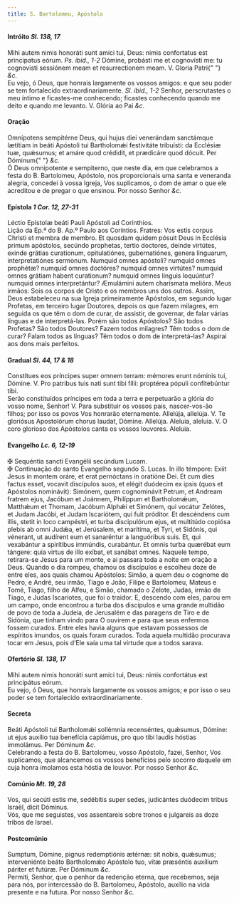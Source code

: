 ```yaml
---
title: S. Bartolomeu, Apóstolo
---
```


<h4 class="text-center">
  Intróito <em>Sl. 138, 17</em>
</h4>
<div class="grid grid-cols-2 gap-5">
  <span class="text-justify">
    Mihi autem nimis honoráti sunt amíci tui, Deus: nimis confortatus est
    principatus eórum. <em>Ps. ibid., 1-2</em> Dómine, probásti me et cognovísti
    me: tu cognovisti sessiónem meam et resurrectionem meam. V. Gloria Patri{" "}
    <em>&c.</em>
  </div>
  <span class="text-justify">
    Eu vejo, ó Deus, que honrais largamente os vossos amigos: e que seu poder se
    tem fortalecido extraordinariamente. <em>Sl. ibid., 1-2</em> Senhor,
    perscrutastes o meu íntimo e ficastes-me conhecendo; ficastes conhecendo
    quando me deito e quando me levanto. V. Glória ao Pai <em>&c.</em>
  </span>
</div>

<h4 class="text-center">Oração</h4>
<div class="grid grid-cols-2 gap-5">
  <span class="text-justify">
    Omnípotens sempitérne Deus, qui hujus diei venerándam sanctámque lætítiam in
    beáti Apóstoli tui Bartholomǽi festivitáte tribuísti: da Ecclésiæ tuæ,
    quǽsumus; et amáre quod crédidit, et prædicáre quod dócuit. Per Dóminum{" "}
    <em>&c.</em>
  </div>
  <span class="text-justify">
    Ó Deus omnipotente e sempiterno, que neste dia, em que celebramos a festa do
    B. Bartolomeu, Apóstolo, nos proporcionais uma santa e veneranda alegria,
    concedei à vossa Igreja, Vos suplicamos, o dom de amar o que ele acreditou e
    de pregar o que ensinou. Por nosso Senhor <em>&c.</em>
  </span>
</div>

<h4 class="text-center">
  Epístola <em>1 Cor. 12, 27-31</em>
</h4>
<div class="grid grid-cols-2 gap-5">
  <span class="text-justify">
    Léctio Epístolæ beáti Pauli Apóstoli ad Corínthios.
  </div>
  <span class="text-justify">
    Lição da Ep.ª do B. Ap.º Paulo aos Coríntios.
  </div>
  <span class="text-justify">
    Fratres: Vos estis corpus Christi et membra de membro. Et quosdam quidem
    pósuit Deus in Ecclésia primum apóstolos, secúndo prophetas, tertio
    doctores, deinde virtútes, exinde grátias curationum, opitulatiónes,
    gubernatiónes, genera linguarum, interpretatiónes sermonum. Numquid omnes
    apóstoli? numquid omnes prophétæ? numquid omnes doctóres? numquid omnes
    virtútes? numquid omnes grátiam habent curationum? numquid omnes linguis
    loquúntur? numquid omnes interpretántur? Æmulámini autem charísmata melióra.
  </div>
  <span class="text-justify">
    Meus irmãos: Sois os corpos de Cristo e os membros uns dos outros. Assim,
    Deus estabeleceu na sua Igreja primeiramente Apóstolos, em segundo lugar
    Profetas, em terceiro lugar Doutores, depois os que fazem milagres, em
    seguida os que têm o dom de curar, de assistir, de governar, de falar várias
    línguas e de interpretá-las. Porém são todos Apóstolos? São todos Profetas?
    São todos Doutores? Fazem todos milagres? Têm todos o dom de curar? Falam
    todos as línguas? Têm todos o dom de interpretá-las? Aspirai aos dons mais
    perfeitos.
  </span>
</div>

<h4 class="text-center">
  Gradual <em>Sl. 44, 17 & 18</em>
</h4>
<div class="grid grid-cols-2 gap-5">
  <span class="text-justify">
    Constítues eos príncipes super omnem terram: mémores erunt nóminis tui,
    Dómine. V. Pro patribus tuis nati sunt tibi fílii: proptérea pópuli
    confitebúntur tibi.
  </div>
  <span class="text-justify">
    Serão constituídos príncipes em toda a terra e perpetuarão a glória do vosso
    nome, Senhor! V. Para substituir os vossos pais, nascer-vos-ão filhos; por
    isso os povos Vos honrarão eternamente.
  </div>
  <span class="text-justify">
    Allelúja, allelúja. V. Te gloriósus Apostolórum chorus laudat, Dómine.
    Allelúja.
  </div>
  <span class="text-justify">
    Aleluia, aleluia. V. O coro glorioso dos Apóstolos canta os vossos louvores.
    Aleluia.
  </span>
</div>

<h4 class="text-center">
  Evangelho <em>Lc. 6, 12-19</em>
</h4>
<div class="grid grid-cols-2 gap-5">
  <span class="text-justify">
    <span class="text-danger">&#10016;</span> Sequéntia sancti Evangélii
    secúndum Lucam.
  </div>
  <span class="text-justify">
    <span class="text-danger">&#10016;</span> Continuação do santo Evangelho
    segundo S. Lucas.
  </div>
  <span class="text-justify">
    In illo témpore: Exiit Jesus in montem oráre, et erat pernóctans in oratióne
    Dei. Et cum dies factus esset, vocavit discípulos suos, et elégit duódecim
    ex ipsis (quos et Apóstolos nominávit): Simónem, quem cognominávit Petrum,
    et Andream fratrem ejus, Jacóbum et Joánnem, Philíppum et Bartholomǽum,
    Matthǽum et Thomam, Jacóbum Alphǽi et Simónem, qui vocátur Zelótes, et Judam
    Jacóbi, et Judam Iscariótem, qui fuit próditor. Et descéndens cum illis,
    stetit in loco campéstri, et turba discipulórum ejus, et multitúdo copiósa
    plebis ab omni Judǽa, et Jerúsalem, et marítima, et Tyri, et Sidónis, qui
    vénerant, ut audírent eum et sanaréntur a languóribus suis. Et, qui
    vexabántur a spirítibus immúndis, curabántur. Et omnis turba quærébat eum
    tángere: quia virtus de illo exíbat, et sanábat omnes.
  </div>
  <span class="text-justify">
    Naquele tempo, retirara-se Jesus para um monte, e aí passara toda a noite em
    oração a Deus. Quando o dia rompeu, chamou os discípulos e escolheu doze de
    entre eles, aos quais chamou Apóstolos: Simão, a quem deu o cognome de
    Pedro, e André, seu irmão, Tiago e João, Filipe e Bartolomeu, Mateus e Tomé,
    Tiago, filho de Alfeu, e Simão, chamado o Zelote, Judas, irmão de Tiago, e
    Judas Iscariotes, que foi o traidor. E, descendo com eles, parou em um
    campo, onde encontrou a turba dos discípulos e uma grande multidão de povo
    de toda a Judeia, de Jerusalém e das paragens de Tiro e de Sidónia, que
    tinham vindo para O ouvirem e para que seus enfermos fossem curados. Entre
    eles havia alguns que estavam possessos de espíritos imundos, os quais foram
    curados. Toda aquela multidão procurava tocar em Jesus, pois d’Ele saía uma
    tal virtude que a todos sarava.
  </span>
</div>

<h4 class="text-center">
  Ofertório <em>Sl. 138, 17</em>
</h4>
<div class="grid grid-cols-2 gap-5">
  <span class="text-justify">
    Mihi autem nimis honoráti sunt amíci tui, Deus: nimis confortátus est
    principátus eórum.
  </div>
  <span class="text-justify">
    Eu vejo, ó Deus, que honrais largamente os vossos amigos; e por isso o seu
    poder se tem fortalecido extraordinariamente.
  </span>
</div>

<h4 class="text-center">Secreta</h4>
<div class="grid grid-cols-2 gap-5">
  <span class="text-justify">
    Beáti Apóstoli tui Bartholomǽi sollémnia recenséntes, quǽsumus, Dómine: ut
    ejus auxílio tua benefícia capiámus, pro quo tibi laudis hóstias immolámus.
    Per Dóminum <em>&c.</em>
  </div>
  <span class="text-justify">
    Celebrando a festa do B. Bartolomeu, vosso Apóstolo, fazei, Senhor, Vos
    suplicamos, que alcancemos os vossos benefícios pelo socorro daquele em cuja
    honra imolamos esta hóstia de louvor. Por nosso Senhor <em>&c.</em>
  </span>
</div>

<h4 class="text-center">
  Comúnio <em>Mt. 19, 28</em>
</h4>
<div class="grid grid-cols-2 gap-5">
  <span class="text-justify">
    Vos, qui secúti estis me, sedébitis super sedes, judicántes duódecim tribus
    Israël, dicit Dóminus.
  </div>
  <span class="text-justify">
    Vós, que me seguistes, vos assentareis sobre tronos e julgareis as doze
    tribos de Israel.
  </span>
</div>

<h4 class="text-center">Postcomúnio</h4>
<div class="grid grid-cols-2 gap-5">
  <span class="text-justify">
    Sumptum, Dómine, pignus redemptiónis ætérnæ: sit nobis, quǽsumus;
    interveniénte beáto Bartholomǽo Apóstolo tuo, vitæ præséntis auxílium
    páriter et futúræ. Per Dóminum <em>&c.</em>
  </div>
  <span class="text-justify">
    Permiti, Senhor, que o penhor da redenção eterna, que recebemos, seja para
    nós, por intercessão do B. Bartolomeu, Apóstolo, auxílio na vida presente e
    na futura. Por nosso Senhor <em>&c.</em>
  </span>
</div>
